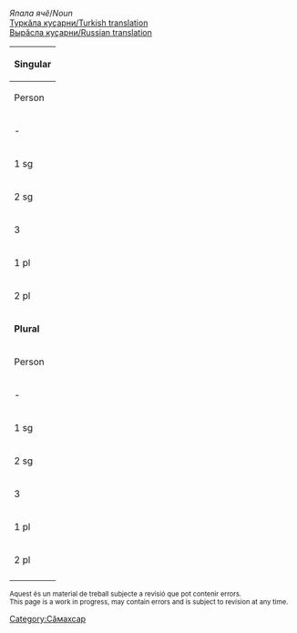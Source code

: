 

''Япала ячӗ''/''Noun''<br/>
[http://ilazki.thinkgeek.co.uk/~spectre/txuvaix/cv-tr/index.php?q=июль Туркӑла куҫарни/Turkish translation]<br/>
[http://samah.chv.su/cgi-bin/s.cgi?a=s&word=июль Вырӑсла куҫарни/Russian translation]

{|class=wikitable
|-
!colspan=9|'''Singular'''
|-
!  Person  !!  Tеп<br/>Absolutive<br>''Мӗн?''  !!  Камӑнлӑх<br/>Genitive<br>''Мӗнӗн?''  !!  Пару<br/>Dative<br>''Мӗне?''  !!  Вырӑн<br/>Locative<br>''Мӗнре?''  !!  Туху<br/>Ablative<br>''Мӗнрен?''  !!  Пӗрлелӗх<br/>Instrumental<br>''Мӗнпе?''  !!  Ҫуклӑх<br/>Privative<br>''Мӗнсӗр?''  !!  Пирке<br/>Final<br>''Мӗншӗн?''
|-
| - || июль || июл·ӗн || июл·е || июль·те<br />июль·ре || июль·тен<br />июль·рен || июль·пе || июль·сӗр || июль·шӗн
|-
| 1 sg || июл·ӗм || июл·ӗм·ӗн || июл·ӗм·е || июл·ӗм·ре || июл·ӗм·рен || июл·ӗм·пе || июл·ӗм·сӗр || июл·ӗм·шӗн 
|-
| 2 sg || июл·ӳ || июл·ӳ·н || июль·н·е<br />июл·ӳ·не || июл·ӳ·н·те || июл·ӳ·н·тен || июл·ӳ·пе || июл·ӳ·сӗр || июл·ӳ·шӗн 
|-
| 3 || июл·ӗ || июл·ӗ·н || июль··не || июл·ӗ·нче || июл·ӗ·нчен || июл·ӗ·пе || июл·ӗ·сӗр || июл·ӗ·шӗн 
|-
| 1 pl || июл·ӗм·ӗр || июл·ӗм·ӗр·ӗн || июл·ӗм·ӗр·е || июл·ӗм·ӗр·те || июл·ӗм·ӗр·тен || июл·ӗм·ӗр·пе || июл·ӗм·ӗр·сӗр || июл·ӗм·ӗр·шӗн 
|-
| 2 pl || июл·ӗр || июл·ӗр·ӗн || июл·ӗр·е || июл·ӗр·те || июл·ӗр·тен || июл·ӗр·пе || июл·ӗр·сӗр || июл·ӗр·шӗн 
|-
!colspan=9|'''Plural'''
|-
!  Person  !!  Tеп<br/>Absolutive<br>''Мӗн?''  !!  Камӑнлӑх<br/>Genitive<br>''Мӗнӗн?''  !!  Пару<br/>Dative<br>''Мӗне?''  !!  Вырӑн<br/>Locative<br>''Мӗнре?''  !!  Туху<br/>Ablative<br>''Мӗнрен?''  !!  Пӗрлелӗх<br/>Instrumental<br>''Мӗнпе?''  !!  Ҫуклӑх<br/>Privative<br>''Мӗнсӗр?''  !!  Пирке<br/>Final<br>''Мӗншӗн?''
|-
| - || июль·сем || июль·се·н || июль·сен·е || июль·сен·че || июль·сен·чен || июль·сем·пе || июль·сем·сӗр || июль·сем·шӗн
|-
| 1 sg || июл·ӗм·сем || июл·ӗм·се·н || июл·ӗм·сен·е || июл·ӗм·сен·че || июл·ӗм·сен·чен || июл·ӗм·сем·пе || июл·ӗм·сем·сӗр || июл·ӗм·сем·шӗн 
|-
| 2 sg || июл·ӳ·сем || июл·ӳ·се·н || июл·ӳ·сен·е || июл·ӳ·сен·че || июл·ӳ·сен·чен || июл·ӳ·сем·пе || июл·ӳ·сем·сӗр || июл·ӳ·сем·шӗн 
|-
| 3 || июл·ӗ·сем || июл·ӗ·се·н || июл·ӗ·сен·е || июл·ӗ·сен·че || июл·ӗ·сен·чен || июл·ӗ·сем·пе || июл·ӗ·сем·сӗр || июл·ӗ·сем·шӗн 
|-
| 1 pl || июл·ӗм·ӗр·сем || июл·ӗм·ӗр·се·н || июл·ӗм·ӗр·сен·е || июл·ӗм·ӗр·сен·че || июл·ӗм·ӗр·сен·чен || июл·ӗм·ӗр·сем·пе || июл·ӗм·ӗр·сем·сӗр || июл·ӗм·ӗр·сем·шӗн 
|-
| 2 pl || июл·ӗр·сем || июл·ӗр·се·н || июл·ӗр·сен·е || июл·ӗр·сен·че || июл·ӗр·сен·чен || июл·ӗр·сем·пе || июл·ӗр·сем·сӗр || июл·ӗр·сем·шӗн 
|-
|}

<small>
Aquest és un material de treball subjecte a revisió que pot contenir errors.<br/>
This page is a work in progress, may contain errors and is subject to revision at any time. 
</small>

[[Category:Сӑмахсар]]